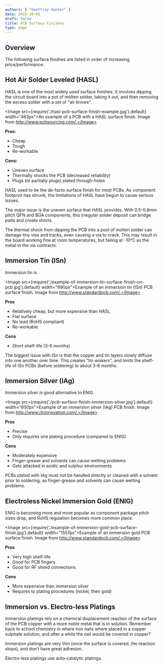 ```yaml
---
authors: [ "Geoffrey Hunter" ]
date: 2015-10-06
draft: false
title: PCB Surface Finishes
type: page
---
```


## Overview

The following surface finishes are listed in order of increasing price/performance.

## Hot Air Solder Leveled (HASL)

HASL is one of the most widely used surface finishes. It involves dipping the circuit board into a pot of molten solder, taking it out, and then removing the excess solder with a set of "air knives".

<Image src={require('./hasl-pcb-surface-finish-example.jpg').default} width="463px">An example of a PCB with a HASL surface finish. Image from http://www.pcbsourcing.com/.</Image>

**Pros:**

* Cheap
* Tough
* Re-workable

**Cons:**

* Uneven surface
* Thermally shocks the PCB (decreased reliability)
* Plugs (or partially plugs) plated through-holes

HASL used to be the de-facto surface finish for most PCBs. As component footprint has shrunk, the limitations of HASL have begun to cause serious issues.

The major issue is the uneven surface that HASL provides. With 0.5-0.8mm pitch QFN and BGA components, this irregular solder deposit can bridge pads and create shorts.

The thermal shock from dipping the PCB into a pool of molten solder can damage tiny vias and tracks, even causing a via to crack. This may result in the board working fine at room temperatures, but failing at -10°C as the metal in the via contracts.

## Immersion Tin (ISn)

Immersion tin is

<Image src={require('./example-of-immersion-tin-surface-finish-on-pcb.jpg').default} width="890px">Example of an immersion tin (ISn) PCB surface finish. Image from http://www.standardpcb.com/.</Image>

**Pros**

* Relatively cheap, but more expensive than HASL
* Flat surface
* No lead (RoHS compliant)
* Re-workable

**Cons**

* Short shelf-life (3-6 months)

The biggest issue with ISn is that the copper and tin layers slowly diffuse into one another over time. This creates "tin wiskers", and limits the shelf-life of ISn PCBs (before soldering) to about 3-6 months.

## Immersion Silver (IAg)

Immersion silver is good alternative to ENIG.

<Image src={require('./pcb-surface-finish-immersion-silver.jpg').default} width="600px">Example of an immersion silver (IAg) PCB finish. Image from http://www.rlcinnovation.com/.</Image>

**Pros**

* Precise
* Only requires one plating procedure (compared to ENIG)

**Cons**

* Moderately expensive
* Finger-grease and solvents can cause wetting problems
* Gets attacked in acidic and sulphur environments

PCBs plated with IAg must not be handled directly or cleaned with a solvent prior to soldering, as finger-grease and solvents can cause wetting problems.

## Electroless Nickel Immersion Gold (ENIG)

ENIG is becoming more and more popular as component package pitch sizes drop, and RoHS regulation becomes more common place.

<Image src={require('./example-of-immersion-gold-pcb-surface-finish.jpg').default} width="1557px">Example of an immersion gold PCB surface finish. Image from http://www.standardpcb.com/.</Image>

**Pros**

* Very high shelf-life
* Good for PCB fingers
* Good for RF shield connections

**Cons**

* More expensive than immersion silver
* Requires to plating procedures (nickel, then gold)

## Immersion vs. Electro-less Platings

Immersion platings rely on a chemical displacement reaction of the surface of the PCB copper with a more noble metal that is in solution. Remember back to school chemistry in where iron nails where placed in a copper sulphate solution, and after a while the nail would be covered in copper?

Immersion platings are very thin (once the surface is covered, the reaction stops), and don't have great adhesion.

Electro-less platings use auto-catalytic platings.
